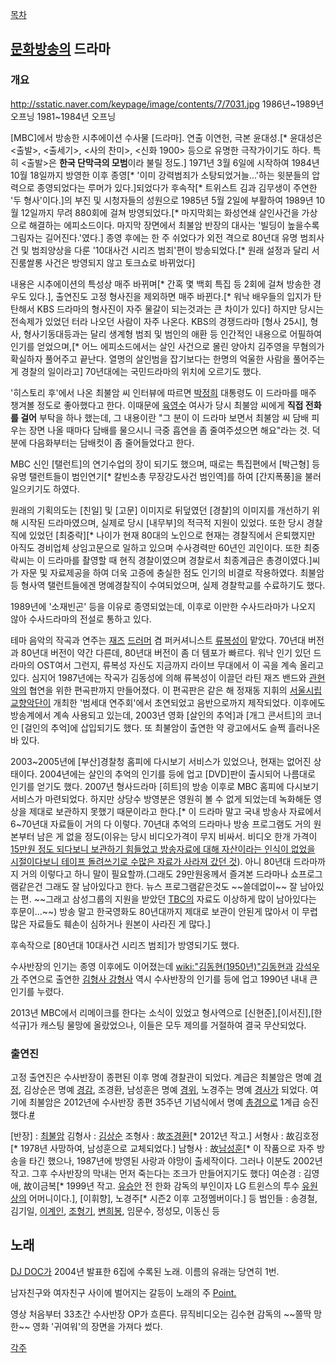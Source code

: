 [[목차]]

== [[문화방송]]의 드라마 ==

=== 개요 ===

http://sstatic.naver.com/keypage/image/contents/7/7031.jpg
{{{#!html
<object classid='clsid:d27cdb6e-ae6d-11cf-96b8-444553540000' codebase='http://download.macromedia.com/pub/shockwave/cabs/flash/swflash.cab#version=9,0,0,0'  id='NFPlayer13429' width='500' height='408'><param name='movie' value='http://serviceapi.nmv.naver.com/flash/NFPlayer.swf?vid=FDA94B4FB26A3C99415DBA6B3D1A47100729&outKey=V1243ca0777f601ea5596f85f5da1773731363c72664188b3bcfef85f5da177373136' /><param name='wmode' value='transparent' /><param name='allowScriptAccess' value='always' /><param name='allowFullScreen' value='true' /><embed src='http://serviceapi.nmv.naver.com/flash/NFPlayer.swf?vid=FDA94B4FB26A3C99415DBA6B3D1A47100729&outKey=V1243ca0777f601ea5596f85f5da1773731363c72664188b3bcfef85f5da177373136' wmode='transparent' width='500' height='408' allowScriptAccess='always' name='NFPlayer13429' id='NFPlayer13429' allowFullScreen='true' type='application/x-shockwave-flash' /></object>
}}}
1986년~1989년 오프닝
{{{#!html
<object width="425" height="344"><param name="movie" value="http://www.youtube.com/v/pzLcKCEv4sY&hl=ko_KR&fs=1&"></param><param name="allowFullScreen" value="true"></param><param name="allowscriptaccess" value="always"></param><embed src="http://www.youtube.com/v/pzLcKCEv4sY&hl=ko_KR&fs=1&" type="application/x-shockwave-flash" allowscriptaccess="always" allowfullscreen="true" width="425" height="344"></embed></object>
}}}
1981~1984년 오프닝 

[MBC]에서 방송한 시추에이션 수사물 [드라마]. 연출 이연헌, 극본 윤대성.[* 윤대성은 <출발>, <출세기>, <사의 찬미>, <신화 1900> 등으로 유명한 극작가이기도 하다. 특히 <출발>은 '''한국 단막극의 모범'''이라 불릴 정도.] 1971년 3월 6일에 시작하여 1984년 10월 18일까지 방영한 이후 종영[* '이미 강력범죄가 소탕되었거늘...'하는 윗분들의 압력으로 종영되었다는 루머가 있다.]되었다가 후속작[* 트위스트 김과 김무생이 주연한 '두 형사'이다.]의 부진 및 시청자들의 성원으로 1985년 5월 2일에 부활하여 1989년 10월 12일까지 무려 880회에 걸쳐 방영되었다.[* 마지막회는 화성연쇄 살인사건을 가상으로 해결하는 에피소드이다. 마지막 장면에서 최불암 반장의 대사는 '빌딩이 높을수록 그림자는 길어진다.'였다.] 종영 후에는 한 주 쉬었다가 외전 격으로 80년대 유명 범죄사건 및 범죄양상을 다룬 '10대사건 시리즈 범죄'편이 방송되었다.[* 원래 설정과 달리 서진룸쌀롱 사건은 방영되지 않고 토크쇼로 바뀌었다]

내용은 시추에이션의 특성상 매주 바뀌며[* 간혹 몇 백회 특집 등 2회에 걸쳐 방송한 경우도 있다.], 출연진도 고정 형사진을 제외하면 매주 바뀐다.[* 워낙 배우들의 입지가 탄탄해서 KBS 드라마의 형사진이 자주 물갈이 되는것과는 큰 차이가 있다] 하지만 당시는 전속제가 있었던 터라 나오던 사람이 자주 나온다. KBS의 경쟁드라마 [형사 25시], 형사, 형사기동대등과는 달리 생계형 범죄 및 범인의 애환 등 인간적인 내용으로 어필하여 인기를 얻었으며,[* 어느 에피소드에서는 살인 사건으로 몰린 양아치 김주영을 무혐의가 확실하자 풀어주고 끝난다. 열명의 살인범을 잡기보다는 한명의 억울한 사람을 풀어주는게 경찰의 일이라고] 70년대에는 국민드라마의 위치에 오르기도 했다.

'히스토리 후'에서 나온 최불암 씨 인터뷰에 따르면 [[박정희]] 대통령도 이 드라마를 매주 챙겨볼 정도로 좋아했다고 한다. 이때문에 [[육영수]] 여사가 당시 최불암 씨에게 '''직접 전화를 걸어''' 부탁을 하나 했는데, 그 내용이란 "그 분이 이 드라마 보면서 최불암 씨 담배 피우는 장면 나올 때마다 담배를 물으시니 극중 흡연을 좀 줄여주셨으면 해요"라는 것. 덕분에 다음화부터는 담배컷이 좀 줄어들었다고 한다. 

MBC 신인 [탤런트]의 연기수업의 장이 되기도 했으며, 때로는 특집편에서 [박근형] 등 유명 탤런트들이 범인연기[* 칼빈소총 무장강도사건 범인역]를 하여 [간지폭풍]을 불러일으키기도 하였다. 

원래의 기획의도는 [친일] 및 [고문] 이미지로 뒤덮였던 [경찰]의 이미지를 개선하기 위해 시작된 드라마였으며, 실제로 당시 [내무부]의 적극적 지원이 있었다. 또한 당시 경찰직에 있었던 [최중락][* 나이가 현재 80대의 노인으로 현재는 경찰직에서 은퇴했지만 아직도 경비업체 상임고문으로 일하고 있으며 수사경력만 60년인 괴인이다. 또한 최중락씨는 이 드라마를 촬영할 때 현직 경찰이였으며 경찰로서 최종계급은 총경이였다.]씨가 자문 및 자료제공을 하여 더욱 고증에 충실한 점도 인기의 비결로 작용하였다. 최불암 등 형사역 탤런트들에겐 명예경찰직이 수여되었으며, 실제 경찰학교를 수료하기도 했다.

1989년에 '소재빈곤' 등을 이유로 종영되었는데, 이후로 이만한 수사드라마가 나오지 않아 수사드라마의 전설로 통하고 있다.

테마 음악의 작곡과 연주는 [[재즈]] [[드러머]] 겸 퍼커셔니스트 [[류복성]]이 맡았다. 70년대 버전과 80년대 버전이 약간 다른데, 80년대 버전이 좀 더 템포가 빠르다. 워낙 인기 있던 드라마의 OST여서 그런지, 류복성 자신도 지금까지 라이브 무대에서 이 곡을 계속 올리고 있다. 심지어 1987년에는 작곡가 김동성에 의해 류복성이 이끌던 라틴 재즈 밴드와 [[관현악]]의 협연을 위한 편곡판까지 만들어졌다. 이 편곡판은 같은 해 정재동 지휘의 [[서울시립교향악단]]이 개최한 '범세대 연주회'에서 초연되었고 음반으로까지 제작되었다. 이후에도 방송계에서 계속 사용되고 있는데, 2003년 영화 [살인의 추억]과 [개그 콘서트]의 코너인 [걸인의 추억]에 삽입되기도 했다. 또 최불암이 출연한 약 광고에서도 슬쩍 흘러나온 바 있다.

2003~2005년에 [부산]경찰청 홈피에 다시보기 서비스가 있었으나, 현재는 없어진 상태이다. 2004년에는 살인의 추억의 인기를 등에 업고 [DVD]판이 출시되어 나름대로 인기를 얻기도 했다. 2007년 형사드라마 [히트]의 방송 이후로 MBC 홈피에 다시보기 서비스가 마련되었다. 하지만 상당수 방영분은 영원히 볼 수 없게 되었는데 녹화해둔 영상을 제대로 보관하지 못했기 때문이라고 한다.[* 이 드라마 말고 국내 방송사 자료에서 6~70년대 자료들이 거의 다 이렇다. 70년대 추억의 드라마나 방송 프로그램도 거의 원본부터 남은 게 없을 정도(이유는 당시 비디오가격이 무지 비싸서. 비디오 한개 가격이 [http://m.munhwa.com/mnews/view.html?no=1997110722000901 15만원 정도 되다보니 보관하기 힘들었고 방송자료에 대해 자산이라는 인식이 없었을 시절이다보니 테이프 돌려쓰기로 수많은 자료가 사라져 갔던 것]). 아니 80년대 드라마까지 거의 이렇다고 하니 말이 필요할까.(그래도 29만원옹께서 즐겨본 드라마나 쇼프로그램같은건 그래도 잘 남아있다고 한다. 뉴스 프로그램같은것도 ~~쓸데없이~~ 잘 남아있는 편. ~~그래고 삼성그룹의 지원을 받았던 [[TBC]]의 자료도 이상하게 많이 남아있다는 후문이...~~) 방송 말고 한국영화도 80년대까지 제대로 보관이 안된게 많아서 이 무렵 많은 자료들도 훼손이 심하거나 원본이 사라진 게 많다.]

후속작으로 [80년대 10대사건 시리즈 범죄]가 방영되기도 했다.

수사반장의 인기는 종영 이후에도 이어졌는데 [[wiki:"김동현(1950년)"김동현]]과 [[강석우]]가 주연으로 출연한 [[김형사 강형사]] 역시 수사반장의 인기를 등에 업고 1990년 내내 큰 인기를 누렸다.

2013년 MBC에서 리메이크를 한다는 소식이 있었고 형사역으로 [신현준],[이서진],[한석규]가 캐스팅 물망에 올랐었으나, 이들은 모두 제의를 거절하여 결국 무산되었다.
=== 출연진 ===
고정 출연진은 수사반장이 종편된 이후 명예 경찰관이 되었다. 계급은 최불암은 명예 [[경정]], 김상순은 명예 [[경감]],  조경환, 남성훈은 명예 [[경위]], 노경주는 명예 [[경사]]가 되었다. 여기에 최불암은 2012년에 수사반장 종편 35주년 기념식에서 명예 [[총경]]으로 1계급 승진했다.[http://www.eto.co.kr/news/outview.asp?Code=20120418022133990&ts=100607 #]

[반장] : [[최불암]]
김형사 : [[김상순]]
조형사 : 故[[조경환]][* 2012년 작고.]
서형사 : 故김호정[* 1978년 사망하여, 남성훈으로 교체되었다.]
남형사 : 故[[남성훈]][* 이 작품으로 자주 방송을 타긴 했으나, 1987년에 방영된 사랑과 야망이 출세작이다. 그러나 이분도 2002년 작고. 그후 수사반장의 막내는 먼저 죽는다는 조크가 만들어지기도 했다]
여순경 : 김영애, 故이금복[* 1999년 작고. [[유승안]] 전 한화 감독의 부인이자 LG 트윈스의 투수 [[유원상]]의 어머니이다.], [이휘향], 노경주[* 시즌2 이후 고정멤버이다.] 등
범인들 : 송경철, 김기일, [[이계인]], [[조형기]], [[변희봉]], 임문수, 정성모, 이동신 등

== 노래 ==
[[DJ DOC]]가 2004년 발표한 6집에 수록된 노래. 이름의 유래는 당연히 1번.

남자친구와 여자친구 사이에 벌어지는 갈등이 노래의 주 [http://music.naver.com/lyric/index.nhn?trackId=437816 Point.]

{{{#!html
<object width="420" height="315"><param name="movie" value="http://www.youtube.com/v/Q7D_WE_my9Y?version=3&amp;hl=ko_KR"></param><param name="allowFullScreen" value="true"></param><param name="allowscriptaccess" value="always"></param><embed src="http://www.youtube.com/v/Q7D_WE_my9Y?version=3&amp;hl=ko_KR" type="application/x-shockwave-flash" width="640" height="480" allowscriptaccess="always" allowfullscreen="true"></embed></object>}}}

영상 처음부터 33초간 수사반장 OP가 흐른다. 뮤직비디오는 김수현 감독의 ~~쫄딱 망한~~ 영화 '귀여워'의 장면을 가져다 썼다.


[[각주]]
